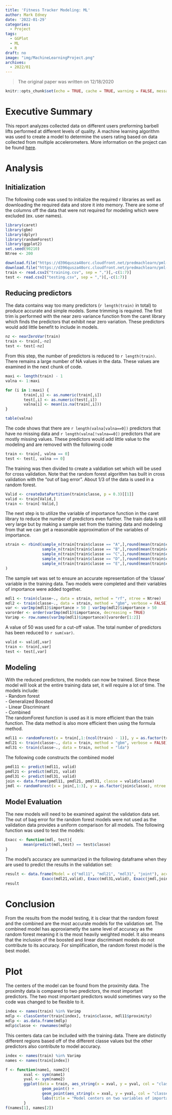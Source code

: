 ```yaml
---
title: 'Fitness Tracker Modeling: ML'
author: Mark Edney
date: '2022-01-29'
categories:
  - Project
tags:
  - GGPlot
  - ML
  - R
draft: no
image: "img/MachineLearningProject.png"
archives:
  - 2022/01
---
```


> The original paper was written on 12/18/2020

```r
knitr::opts_chunk$set(echo = TRUE, cache = TRUE, warning = FALSE, message = FALSE)
```

# Executive Summary
This report analyzes collected data on different users preforming barbell lifts
performed at different levels of quality. A machine learning algorithm was used
to create a model to determine the users rating based on data collected from multiple
accelerometers. More information on the project can be found [here](http://web.archive.org/web/20161224072740/http:/groupware.les.inf.puc-rio.br/har).

# Analysis

## Initialization

The following code was used to initialize the required r libraries as well as downloading
the required data and store it into memory. There are some of the columns off the 
data that were not required for modeling which were excluded (ex. user names). 

```r

library(caret)
library(gbm)
library(dplyr)
library(randomForest)
library(ggplot2)
set.seed(90210)
Ntree <- 200

download.file("https://d396qusza40orc.cloudfront.net/predmachlearn/pml-training.csv", "training.csv")
download.file("https://d396qusza40orc.cloudfront.net/predmachlearn/pml-testing.csv", "testing.csv")
train <- read.csv2("training.csv", sep = ",")[,-c(1:7)]
test <- read.csv2("testing.csv", sep = ",")[,-c(1:7)]
```

## Reducing predictors

The data contains way too many predictors (`r length(train)` in total) to produce accurate and simple models.
Some trimming is required. The first trim is performed with the near zero variance function
from the caret library which finds the predictors that exhibit near zero variation. 
These predictors would add little benefit to include in models. 

```r
nz <- nearZeroVar(train)
train <- train[,-nz]
test <- test[-nz]
```

From this step, the number of predictors is reduced to `r length(train)`. There remains
a large number of NA values in the data. These values are examined in the next chunk 
of code. 

```r
maxi <- length(train) - 1
valna <- 1:maxi

for (i in 1:maxi) {
        train[,i] <- as.numeric(train[,i])
        test[,i] <- as.numeric(test[,i])
        valna[i] <- mean(is.na(train[,i]))
}

table(valna)
```

The code shows that there are `r length(valna[valna==0])` predictors that have no missing
data and `r length(valna[!valna==0])` predictors that are mostly missing values.
These predictors would add little value to the modeling and are removed with the 
following code
```r
train <- train[, valna == 0]
test <- test[, valna == 0]
```

The training was then divided to create a valdiation set which will be used for
cross validation. Note that the random forest algorithm has built in cross validation
with the "out of bag error". About 1/3 of the data is used in a random forest. 

```r
Valid <- createDataPartition(train$classe, p = 0.3)[[1]]
valid <- train[Valid,]
train <- train[-Valid,]
```

The next step is to utilize the variable of importance function in the caret library 
to reduce the number of predictors even further. The train data is still very large 
but by making a sample set from the training data and modeling from that we can get a 
reasonable approximation of the variables of importance. 

```r
strain <- rbind(sample_n(train[train$classe == "A",],round(mean(train$classe == "A")*200,0)),
                sample_n(train[train$classe == "B",],round(mean(train$classe == "B")*200,0)),
                sample_n(train[train$classe == "C",],round(mean(train$classe == "C")*200,0)),
                sample_n(train[train$classe == "D",],round(mean(train$classe == "D")*200,0)),
                sample_n(train[train$classe == "E",],round(mean(train$classe == "E")*200,0))
)
```

The sample set was set to ensure an accurate representation of the 'classe' variable 
in the training data. Two models were completed and their variables of importance
were added together. 

```r
mdl1 <- train(classe~., data = strain, method = "rf", ntree = Ntree)
mdl2 <- train(classe~., data = strain, method = "gbm", verbose = FALSE)
var <- varImp(mdl1)$importance > 50 | varImp(mdl2)$importance > 50
varorder <- order(varImp(mdl1)$importance, decreasing = TRUE)
Varimp <- row.names(varImp(mdl1)$importance)[varorder[1:2]]
```

A value of 50 was used for a cut-off value. The total number of predictors has been 
reduced to `r sum(var)`. 

```r
valid <- valid[,var]
train <- train[,var]
test <- test[,var]
```

## Modeling

With the reduced predictors, the models can now be trained. Since these model will look
at the entire training data set, it will require a lot of time. The models include:\
        - Random forest\
        - Generalized Boosted\
        - Linear Discriminant\
        - Combined\
The randomForest function is used as it is more efficient than the train function. 
The data method is also more efficient then using the formula method. 

```r
mdl11 <- randomForest(x = train[,1:(ncol(train) - 1)], y = as.factor(train[,ncol(train)]), ntree = Ntree, proximity = TRUE)
mdl21 <- train(classe~., data = train, method = "gbm", verbose = FALSE)
mdl31 <- train(classe~., data = train, method = "lda")
```

The following code constructs the combined model

```r
pmdl11 <- predict(mdl11, valid)
pmdl21 <- predict(mdl21, valid)
pmdl31 <- predict(mdl31, valid)
join <- data.frame(pmdl11, pmdl21, pmdl31, classe = valid$classe)
jmdl <- randomForest(x = join[,1:3], y = as.factor(join$classe), ntree = Ntree)
```

## Model Evaluation 

The new models will need to be examined against the validation data set. The out of
bag error for the random forest models were not used as the validation data provides
a uniform comparison for all models. The following function was used to test the models:

```r
Exacc <- function(mdl, test){
        mean(predict(mdl,test) == test$classe)
}
```

The model's accuracy are summarized in the following dataframe when they are used
to predict the results in the validation set:

```r
result <- data.frame(Model = c("mdl11", "mdl21", "mdl31", "joint"), accuracy = c(Exacc(mdl11,valid),
                Exacc(mdl21,valid), Exacc(mdl31,valid), Exacc(jmdl,join)))
result
```

# Conclusion 

From the results from the model testing, it is clear that the random forest and the 
combined are the most accurate models for the validation set. The combined model 
has approxiametly the same level of accuracy as the random forest meaning it is the most heavily 
weighted model. It also means that the inclusion of the boosted and linear discriminant
models do not contribute to its accuracy. For simplification, the random forest 
model is the best model.

# Plot

The centers of the model can be found from the proximity data. The proximity data 
is compared to two predictors, the most important predictors. The two most important
predictors would sometimes vary so the code was changed to be flexible to it. 

```r
index <- names(train) %in% Varimp
mdlp <- classCenter(train[index], train$classe, mdl11$proximity)
mdlp <- as.data.frame(mdlp)
mdlp$classe <- rownames(mdlp)
```

This centers data can be included with the training data. There are distinctly different
regions based off of the different classe values but the other predictors also contribute to
model accuracy. 

```r
index <- names(train) %in% Varimp
names <- names(train[index])

f <- function(name1, name2){
        xval <- sym(name1)
        yval <- sym(name2)
        ggplot(data = train, aes_string(x = xval, y = yval, col = "classe")) +
                geom_point() +
                geom_point(aes_string(x = xval, y = yval, col = "classe"), size = 10, shape = 4, data = mdlp) +
                labs(title = "Model centers on two variables of importance")
        }
f(names[1], names[2])
```